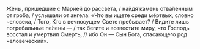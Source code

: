 Жёны, пришедшие с Марией до рассвета, / найдя́ камень отва́ленным от гроба, / услышали от ангела: «Что вы ищете среди мёртвых, словно человека, / Того, Кто в вечносущем Свете пребывает? / Видите лишь погребальные пе́лены — / так бегите и возвестите миру, что Господь восстал и умертвил Смерть, // ибо Он — Сын Бога, спасающего род человеческий».

